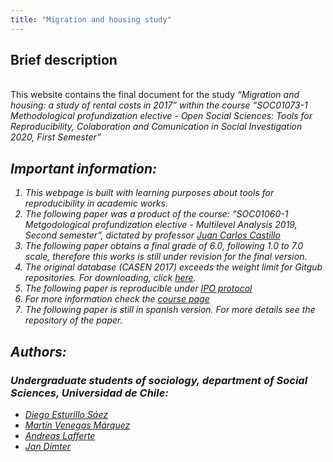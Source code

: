 ```yaml
---
title: "Migration and housing study"
---
```

## Brief description
<br>
This website contains the final document for the study <i> "Migration and housing: a study of rental costs in 2017" <i> within the course <i>"SOC01073-1 Methodological profundization elective - Open Social Sciences: Tools for Reproducibility, Colaboration and Comunication in Social Investigation 2020, First Semester"</i>
</br>  

## Important information:
1. This webpage is built with learning purposes about tools for reproducibility in academic works.
2. The following paper was a product of the course: *"SOC01060-1 Metgodological profundization elective - Multilevel Analysis 2019, Second semester"*, dictated by professor [Juan Carlos Castillo](https://juancarloscastillo.github.io/jc-castillo/index.html)
3. The following paper obtains a final grade of 6.0, following 1.0 to 7.0 scale, therefore this works is still under revision for the final version.
4. The original database (CASEN 2017) exceeds the weight limit for Gitgub repositories. For downloading, click
[here](http://observatorio.ministeriodesarrollosocial.gob.cl/casen-multidimensional/casen/docs/casen_2017_spss.rar).
5. The following paper is reproducible under [IPO protocol](https://juancarloscastillo.github.io/ipo/)
6. For more information check the [course page](https://cienciasocialabierta.netlify.app/)
7. The following paper is still in spanish version. For more details see the repository of the paper.  

## Authors:
### Undergraduate students of sociology, department of Social Sciences, Universidad de Chile:
- [Diego Esturillo Sáez](https://github.com/DiegoEsturilloS)
- [Martín Venegas Márquez](https://github.com/Martin-Venegas-M)
- [Andreas Lafferte](https://github.com/Andreas-Lafferte)
- [Jan Dimter](https://github.com/jaaansky)

